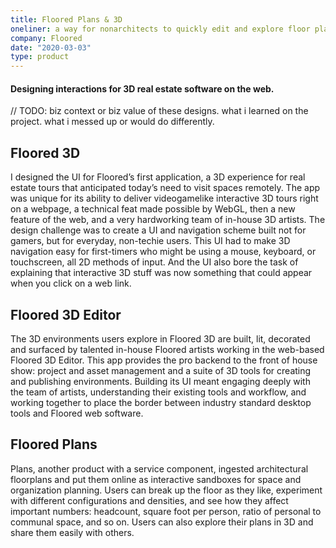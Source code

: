 ```yaml
---
title: Floored Plans & 3D
oneliner: a way for nonarchitects to quickly edit and explore floor plans
company: Floored
date: "2020-03-03"
type: product
---
```


#### Designing interactions for 3D real estate software on the web.

// TODO: biz context or biz value of these designs. what i learned on the project. what i messed up or would do differently.

## Floored 3D
I designed the UI for Floored’s first application, a 3D experience for real estate tours that anticipated today’s need to visit spaces remotely. The app was unique for its ability to deliver videogamelike interactive 3D tours right on a webpage, a technical feat made possible by WebGL, then a new feature of the web, and a very hardworking team of in-house 3D artists. 
The design challenge was to create a UI and navigation scheme built not for gamers, but for everyday, non-techie users. This UI had to make 3D navigation easy for first-timers who might be using a mouse, keyboard, or touchscreen, all 2D methods of input. And the UI also bore the task of explaining that interactive 3D stuff was now something that could appear when you click on a web link.

## Floored 3D Editor
The 3D environments users explore in Floored 3D are built, lit, decorated and surfaced by talented in-house Floored artists working in the web-based Floored 3D Editor. This app provides the pro backend to the front of house show: project and asset management and a suite of 3D tools for creating and publishing environments. Building its UI meant engaging deeply with the team of artists, understanding their existing tools and workflow, and working together to place the border between industry standard desktop tools and Floored web software. 


## Floored Plans
Plans, another product with a service component, ingested architectural floorplans and put them online as interactive sandboxes for space and organization planning. Users can break up the floor as they like, experiment with different configurations and densities, and see how they affect important numbers: headcount, square foot per person, ratio of personal to communal space, and so on. Users can also explore their plans in 3D and share them easily with others. 